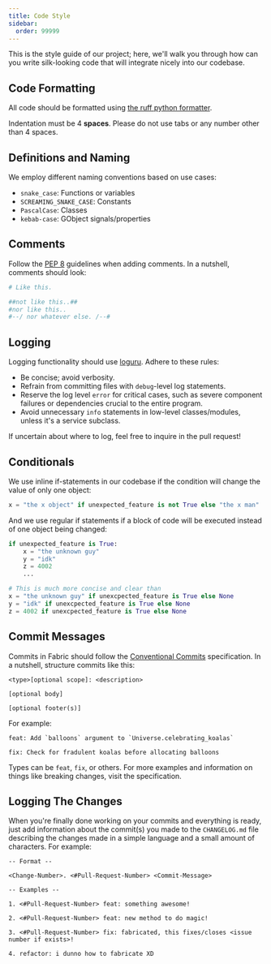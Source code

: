 ```yaml
---
title: Code Style
sidebar:
  order: 99999
---
```


This is the style guide of our project; here, we'll walk you through how can you write silk-looking code that will integrate nicely into our codebase.

## Code Formatting

All code should be formatted using [the ruff python formatter](https://github.com/astral-sh/ruff).

Indentation must be 4 **spaces**. Please do not use tabs or any number other than 4 spaces.

## Definitions and Naming

We employ different naming conventions based on use cases:

- `snake_case`: Functions or variables
- `SCREAMING_SNAKE_CASE`: Constants
- `PascalCase`: Classes
- `kebab-case`: GObject signals/properties

## Comments

Follow the [PEP 8](https://peps.python.org/pep-0008/) guidelines when adding comments. In a nutshell, comments should look:

```python
# Like this.

##not like this..##
#nor like this..
#--/ nor whatever else. /--#
```

## Logging

Logging functionality should use [loguru](https://github.com/Delgan/loguru). Adhere to these rules:

- Be concise; avoid verbosity.
- Refrain from committing files with `debug`-level log statements.
- Reserve the log level `error` for critical cases, such as severe component failures or dependencies crucial to the entire program.
- Avoid unnecessary `info` statements in low-level classes/modules, unless it's a service subclass.

If uncertain about where to log, feel free to inquire in the pull request!

## Conditionals

We use inline if-statements in our codebase if the condition will change the value of only one object:

```python
x = "the x object" if unexpected_feature is not True else "the x man"
```

And we use regular if statements if a block of code will be executed instead of one object being changed:

```python
if unexpected_feature is True:
    x = "the unknown guy"
    y = "idk"
    z = 4002
    ...

# This is much more concise and clear than
x = "the unknown guy" if unexcpected_feature is True else None
y = "idk" if unexcpected_feature is True else None
z = 4002 if unexcpected_feature is True else None
```

## Commit Messages

Commits in Fabric should follow the [Conventional Commits](https://www.conventionalcommits.org/en/v1.0.0/) specification. In a nutshell, structure commits like this:

```
<type>[optional scope]: <description>

[optional body]

[optional footer(s)]
```

For example:

```
feat: Add `balloons` argument to `Universe.celebrating_koalas`
```

```
fix: Check for fradulent koalas before allocating balloons
```

Types can be `feat`, `fix`, or others. For more examples and information on things like breaking changes, visit the specification.

## Logging The Changes

When you're finally done working on your commits and everything is ready, just add information about the commit(s) you made to the `CHANGELOG.md` file describing the changes made in a simple language and a small amount of characters. For example:

```
-- Format --

<Change-Number>. <#Pull-Request-Number> <Commit-Message>

-- Examples --

1. <#Pull-Request-Number> feat: something awesome!

2. <#Pull-Request-Number> feat: new method to do magic!

3. <#Pull-Request-Number> fix: fabricated, this fixes/closes <issue number if exists>!

4. refactor: i dunno how to fabricate XD
```
